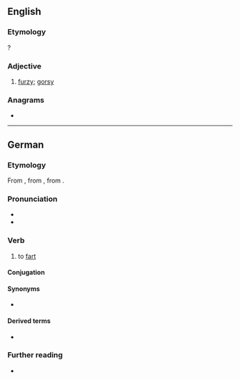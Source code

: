 {{also|Fürzen}}
==English==

===Etymology===
{{suffix|en|furze|en}}?

===Adjective===
{{en-adj}}

# {{lb|en|obsolete}} [[furzy]]; [[gorsy]]
#: {{rfquotek|en|Holland}}

{{Webster 1913}}

===Anagrams===
* {{anagrams|en|a=efnruz|Frunze}}

----

==German==

===Etymology===
From {{inh|de|gmh|vurzen}}, from {{inh|de|goh|furzen}}, from {{inh|de|gmw-pro|*furtijan}}.

===Pronunciation===
* {{IPA|de|/ˈfʊʁ.tsən/|[ˈfʊɐ̯.tsn̩]}}
* {{audio|de|De-furzen.ogg|Audio}}

===Verb===
{{de-verb-weak|furzt|furzte|gefurzt}}

# to [[fart]]

====Conjugation====
{{de-conj}}

====Synonyms====
* {{l|de|pupsen}}

====Derived terms====
* {{l|de|anfurzen}}

===Further reading===
* {{R:Duden}}

{{topics|de|Bodily functions}}